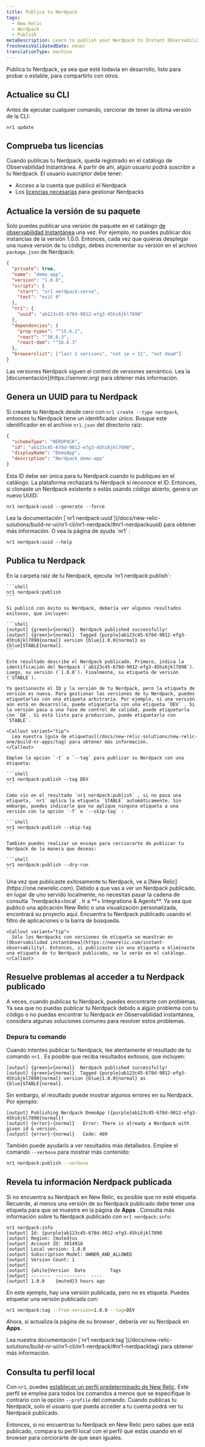 ```yaml
---
title: Publica tu Nerdpack
tags:
  - New Relic
  - Nerdpack
  - Publish
metaDescription: Learn to publish your Nerdpack to Instant Observability.
freshnessValidatedDate: never
translationType: machine
---
```


Publica tu Nerdpack, ya sea que esté todavía en desarrollo, listo para probar o estable, para compartirlo con otros.

## Actualice su CLI

Antes de ejecutar cualquier comando, cerciorar de tener la última versión de la CLI:

```shell
nr1 update
```

## Comprueba tus licencias

Cuando publicas tu Nerdpack, queda registrado en el catálogo de Observabilidad Instantánea. A partir de ahí, algún usuario podrá suscribir a tu Nerdpack. El usuario suscriptor debe tener:

* Acceso a la cuenta que publicó el Nerdpack
* Los [licencias necesarias](/docs/new-relic-solutions/new-relic-one/build-nr-apps/permission-manage-apps) para gestionar Nerdpacks

## Actualice la versión de su paquete

Solo puedes publicar una versión de paquete en el catálogo [de observabilidad Instantánea](https://newrelic.com/instant-observability) una vez. Por ejemplo, no puedes publicar dos instancias de la versión 1.0.0. Entonces, cada vez que quieras desplegar una nueva versión de tu código, debes incrementar su versión en el archivo `package.json` de Nerdpack:

```json fileName=package.json lineHighlight=4
{
  "private": true,
  "name": "demo-app",
  "version": "1.0.0",
  "scripts": {
    "start": "nr1 nerdpack:serve",
    "test": "exit 0"
  },
  "nr1": {
    "uuid": "ab123c45-678d-9012-efg3-45hi6jkl7890"
  },
  "dependencies": {
    "prop-types": "^15.6.2",
    "react": "^16.6.3",
    "react-dom": "^16.6.3"
  },
  "browserslist": ["last 2 versions", "not ie < 11", "not dead"]
}
```

<Callout variant="tip">
  Las versiones Nerdpack siguen el control de versiones semántico. Lea la [documentación](https://semver.org) para obtener más información.
</Callout>

## Genera un UUID para tu Nerdpack

Si creaste tu Nerdpack desde cero con `nr1 create --type nerdpack`, entonces tu Nerdpack tiene un identificador único. Busque este identificador en el archivo `nr1.json` del directorio raíz:

```json fileName=nr1.json lineHighlight=3
{
  "schemaType": "NERDPACK",
  "id": "ab123c45-678d-9012-efg3-45hi6jkl7890",
  "displayName": "DemoApp",
  "description": "Nerdpack demo-app"
}
```

Esta ID debe ser única para tu Nerdpack cuando lo publiques en el catálogo. La plataforma rechazará tu Nerdpack si reconoce el ID. Entonces, si clonaste un Nerdpack existente o estás usando código abierto, genera un nuevo UUID:

```shell
nr1 nerdpack:uuid --generate --force
```

<Callout variant="tip">
  Lea la documentación [`nr1 nerdpack:uuid`](/docs/new-relic-solutions/build-nr-ui/nr1-cli/nr1-nerdpack/#nr1-nerdpackuuid) para obtener más información. O vea la página de ayuda `nr1` :

  ```shell
  nr1 nerdpack:uuid --help
  ```
</Callout>

## Publica tu Nerdpack

<Steps>
  <Step>
    En la carpeta raíz de tu Nerdpack, ejecuta `nr1 nerdpack:publish`:

    ```shell
    nr1 nerdpack:publish
    ```

    Si publicó con éxito su Nerdpack, debería ver algunos resultados exitosos, que incluyen:

    ```shell
    [output] {green}✔{normal}  Nerdpack published successfully!
    [output] {green}✔{normal}  Tagged {purple}ab123c45-678d-9012-efg3-45hi6jkl7890{normal} version {blue}1.0.0{normal} as {blue}STABLE{normal}.
    ```

    Este resultado describe el Nerdpack publicado. Primero, indica la identificación del Nerdpack (`ab123c45-678d-9012-efg3-45hi6jkl7890`). Luego, su versión (`1.0.0`). Finalmente, su etiqueta de versión (`STABLE`).

    Ya gestionaste el ID y la versión de tu Nerdpack, pero la etiqueta de versión es nueva. Para gestionar las versiones de tu Nerdpack, puedes etiquetarlas con una etiqueta arbitraria. Por ejemplo, si una versión aún está en desarrollo, puede etiquetarla con una etiqueta `DEV` . Si la versión pasa a una fase de control de calidad, puede etiquetarla con `QA`. Si está listo para producción, puede etiquetarlo con `STABLE`.

    <Callout variant="tip">
      Lea nuestra [guía de etiquetas](/docs/new-relic-solutions/new-relic-one/build-nr-apps/tag) para obtener más información.
    </Callout>

    Emplee la opción `-t` o `--tag` para publicar su Nerdpack con una etiqueta:

    ```shell
    nr1 nerdpack:publish --tag DEV
    ```

    Como vio en el resultado `nr1 nerdpack:publish` , si no pasa una etiqueta, `nr1` aplica la etiqueta `STABLE` automáticamente. Sin embargo, puedes indicarle que no aplique ninguna etiqueta a una versión con la opción `-T` o `--skip-tag` :

    ```shell
    nr1 nerdpack:publish --skip-tag
    ```

    También puedes realizar un ensayo para cerciorarte de publicar tu Nerdpack de la manera que deseas:

    ```shell
    nr1 nerdpack:publish --dry-run
    ```
  </Step>

  <Step>
    Una vez que publicaste exitosamente tu Nerdpack, ve a [New Relic](https://one.newrelic.com). Debido a que vas a ver un Nerdpack publicado, en lugar de uno servido localmente, no necesitas pasar la cadena de consulta `?nerdpacks=local` .
  </Step>

  <Step>
    Ir a **+ Integrations & Agents**. Ya sea que publicó una aplicación New Relic o una visualización personalizada, encontrará su proyecto aquí.
  </Step>

  <Step>
    Encuentra tu Nerdpack publicado usando el filtro de aplicaciones o la barra de búsqueda.

    <Callout variant="tip">
      Sólo los Nerdpacks con versiones de etiqueta se muestran en [Observabilidad instantánea](https://newrelic.com/instant-observability). Entonces, si publicaste sin una etiqueta o eliminaste una etiqueta de tu Nerdpack publicado, no lo verás en el catálogo.
    </Callout>
  </Step>
</Steps>

## Resuelve problemas al acceder a tu Nerdpack publicado

A veces, cuando publicas tu Nerdpack, puedes encontrarte con problemas. Ya sea que no puedas publicar tu Nerdpack debido a algún problema con tu código o no puedas encontrar tu Nerdpack en Observabilidad instantánea, considera algunas soluciones comunes para resolver estos problemas.

### Depura tu comando

Cuando intentes publicar tu Nerdpack, lee atentamente el resultado de tu comando `nr1` . Es posible que reciba resultados exitosos, que incluyen:

```shell
[output] {green}✔{normal}  Nerdpack published successfully!
[output] {green}✔{normal}  Tagged {purple}ab123c45-678d-9012-efg3-45hi6jkl7890{normal} version {blue}1.0.0{normal} as {blue}STABLE{normal}.
```

Sin embargo, el resultado puede mostrar algunos errores en su Nerdpack. Por ejemplo:

```shell
[output] Publishing Nerdpack DemoApp ({purple}ab123c45-678d-9012-efg3-45hi6jkl7890{normal})
[output] {error}›{normal}   Error: There is already a Nerdpack with given id & version.
[output] {error}›{normal}   Code: 409
```

También puede ayudarlo a ver resultados más detallados. Emplee el comando `--verbose` para mostrar más contenido:

```sh
nr1 nerdpack:publish --verbose
```

## Revela tu información Nerdpack publicada

Si no encuentra su Nerdpack en New Relic, es posible que no esté etiqueta. Recuerde, al menos una versión de su Nerdpack publicado debe tener una etiqueta para que se muestre en la página de **Apps** . Consulta más información sobre tu Nerdpack publicado con `nr1 nerdpack:info`:

```shell
nr1 nerdpack:info
[output] Id: {purple}ab123c45-678d-9012-efg3-45hi6jkl7890
[output] Region: {muted}us
[output] Account ID: 3014918
[output] Local version: 1.0.0
[output] Subscription Model: OWNER_AND_ALLOWED
[output] Version Count: 1
[output]
[output] {white}Version  Date         Tags
[output] -------  -----------  ----
[output] 1.0.0    {muted}3 hours ago
```

En este ejemplo, hay una versión publicada, pero no es etiqueta. Puedes etiquetar una versión publicada con:

```sh
nr1 nerdpack:tag --from-version=1.0.0 --tag=DEV
```

Ahora, si actualiza la página de su browser , debería ver su Nerdpack en **Apps**.

<Callout variant="tip">
  Lea nuestra documentación [`nr1 nerdpack:tag`](/docs/new-relic-solutions/build-nr-ui/nr1-cli/nr1-nerdpack/#nr1-nerdpacktag) para obtener más información.
</Callout>

## Consulta tu perfil local

Con `nr1`, puedes [establecer un perfil predeterminado de New Relic](/docs/new-relic-solutions/build-nr-ui/nr1-cli/nr1-common/#nr1-profiles). Este perfil se emplea para todos los comandos a menos que se especifique lo contrario con la opción `--profile` del comando. Cuando publicas tu Nerdpack, solo el usuario que pueda acceder a tu cuenta podrá ver tu Nerdpack publicado.

Entonces, si no encuentras tu Nerdpack en New Relic pero sabes que está publicado, compara tu perfil local con el perfil que estás usando en el browser para cerciorarte de que sean iguales.
